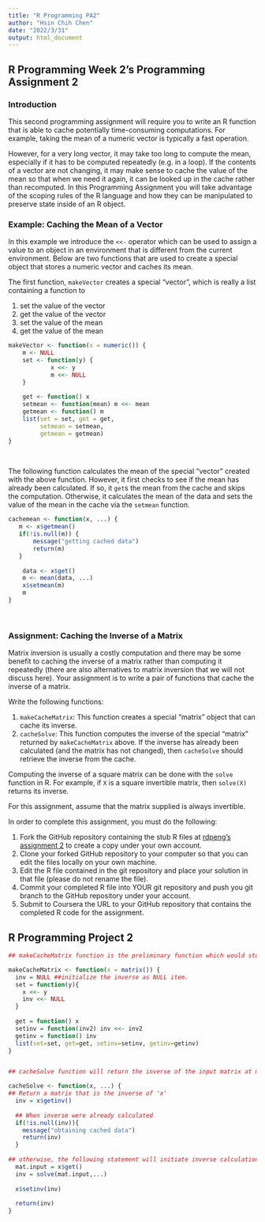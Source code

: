 ---
title: "R Programming PA2"
author: "Hsin Chih Chen"
date: "2022/3/31"
output: html_document
---

## R Programming Week 2's Programming Assignment 2

### Introduction

This second programming assignment will require you to write an R function that is able to cache potentially time-consuming computations. For example, taking the mean of a numeric vector is typically a fast operation. </br>

However, for a very long vector, it may take too long to compute the mean, especially if it has to be computed repeatedly (e.g. in a loop). If the contents of a vector are not changing, it may make sense to cache the value of the mean so that when we need it again, it can be looked up in the cache rather than recomputed. In this Programming Assignment you will take advantage of the scoping rules of the R language and how they can be manipulated to preserve state inside of an R object. </br>

### Example: Caching the Mean of a Vector

In this example we introduce the `<<-` operator which can be used to assign a value to an object in an environment that is different from the current environment. Below are two functions that are used to create a special object that stores a numeric vector and caches its mean.</br>

The first function, `makeVector` creates a special "vector", which is really a list containing a function to </br>

1.  set the value of the vector </br>
2.  get the value of the vector </br>
3.  set the value of the mean </br>
4.  get the value of the mean </br>

```{R makeVector}
makeVector <- function(x = numeric()) {
    m <- NULL
    set <- function(y) {
            x <<- y
            m <<- NULL
    }
    
    get <- function() x
    setmean <- function(mean) m <<- mean
    getmean <- function() m
    list(set = set, get = get,
         setmean = setmean,
         getmean = getmean)
}
```
</br>

The following function calculates the mean of the special "vector" created with the above function. However, it first checks to see if the mean has already been calculated. If so, it `get`s the mean from the cache and skips the computation. Otherwise, it calculates the mean of the data and sets the value of the mean in the cache via the `setmean` function. </br>

```{R cachemean}
cachemean <- function(x, ...) {
   m <- x$getmean()
   if(!is.null(m)) {
       message("getting cached data")
       return(m)
   }
   
    data <- x$get()
    m <- mean(data, ...)
    x$setmean(m)
    m
}
```
</br>

### Assignment: Caching the Inverse of a Matrix

Matrix inversion is usually a costly computation and there may be some benefit to caching the inverse of a matrix rather than computing it repeatedly (there are also alternatives to matrix inversion that we will not discuss here). Your assignment is to write a pair of functions that cache the inverse of a matrix.</br>

Write the following functions: </br>

1.  `makeCacheMatrix`: This function creates a special "matrix" object that can cache its inverse.</br>
2.  `cacheSolve`: This function computes the inverse of the special "matrix" returned by `makeCacheMatrix` above. If the inverse has already been calculated (and the matrix has not changed), then `cacheSolve` should retrieve the inverse from the cache. </br>

Computing the inverse of a square matrix can be done with the `solve` function in R. For example, if `X` is a square invertible matrix, then `solve(X)` returns its inverse. </br>

For this assignment, assume that the matrix supplied is always invertible. </br>

In order to complete this assignment, you must do the following: </br>

1.  Fork the GitHub repository containing the stub R files at [rdpeng's assignment 2](https://github.com/rdpeng/ProgrammingAssignment2) to create a copy under your own account. </br>
2.  Clone your forked GitHub repository to your computer so that you can edit the files locally on your own machine. </br>
3.  Edit the R file contained in the git repository and place your solution in that file (please do not rename the file). </br>
4.  Commit your completed R file into YOUR git repository and push you git branch to the GitHub repository under your account. </br>
5.  Submit to Coursera the URL to your GitHub repository that contains the completed R code for the assignment. </br>

## R Programming Project 2

```{R makeCacheMatrix}
## makeCacheMatrix function is the preliminary function which would store matrix input and return the list input consists of set matrix, get matrix, set inverse and get inverse. The list is considered the input to perform the cacheSolve function.

makeCacheMatrix <- function(x = matrix()) {
  inv = NULL ##initialize the inverse as NULL item.
  set = function(y){
    x <<- y
    inv <<- NULL
  }
  
  get = function() x
  setinv = function(inv2) inv <<- inv2
  getinv = function() inv
  list(set=set, get=get, setinv=setinv, getinv=getinv)
}


## cacheSolve function will return the inverse of the input matrix at makeCacheMatrix function.
```

```{R cacheSolve}
cacheSolve <- function(x, ...) {
## Return a matrix that is the inverse of 'x'
  inv = x$getinv()
  
  ## When inverse were already calculated
  if(!is.null(inv)){
    message("obtaining cached data")
    return(inv)
  }
  
## otherwise, the following statement will initiate inverse calculation to return the inverse.
  mat.input = x$get()
  inv = solve(mat.input,...)
  
  x$setinv(inv)
  
  return(inv)
}
```